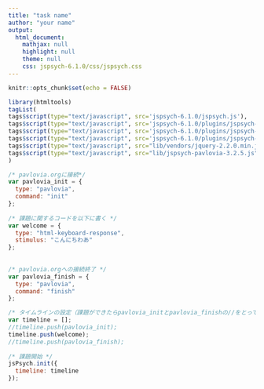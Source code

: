 ```yaml
---
title: "task name"
author: "your name"
output:
  html_document:
    mathjax: null
    highlight: null
    theme: null
    css: jspsych-6.1.0/css/jspsych.css
---
```


```r
knitr::opts_chunk$set(echo = FALSE)
```

```r
library(htmltools)
tagList(
tags$script(type="text/javascript", src='jspsych-6.1.0/jspsych.js'),
tags$script(type="text/javascript", src='jspsych-6.1.0/plugins/jspsych-html-keyboard-response.js'),
tags$script(type="text/javascript", src='jspsych-6.1.0/plugins/jspsych-html-button-response.js'),
tags$script(type="text/javascript", src='jspsych-6.1.0/plugins/jspsych-fullscreen_jp.js'),
tags$script(type="text/javascript", src="lib/vendors/jquery-2.2.0.min.js"),
tags$script(type="text/javascript", src="lib/jspsych-pavlovia-3.2.5.js")
)
```

```js
/* pavlovia.orgに接続*/
var pavlovia_init = {
  type: "pavlovia",
  command: "init"
};
    
/* 課題に関するコードを以下に書く */
var welcome = {
  type: "html-keyboard-response",
  stimulus: "こんにちわあ"
};
    
    
/* pavlovia.orgへの接続終了 */
var pavlovia_finish = {
  type: "pavlovia",
  command: "finish"
};

/* タイムラインの設定（課題ができたらpavlovia_initとpavlovia_finishの//をとってください） */
var timeline = [];
//timeline.push(pavlovia_init);
timeline.push(welcome);
//timeline.push(pavlovia_finish);
    
/* 課題開始 */
jsPsych.init({
  timeline: timeline
});
```
